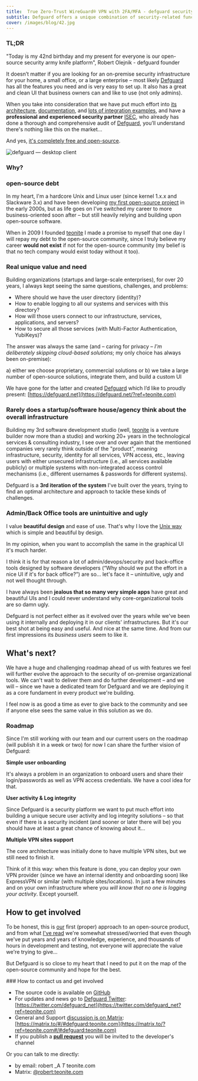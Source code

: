 ```yaml
---
title:  True Zero-Trust WireGuard® VPN with 2FA/MFA - defguard security paltform released by teonite
subtitle: Defguard offers a unique combination of security-related functionalities from identity management (OpenID/OAuth2/LDAP) to VPN (Wireguard) to other features (Multi-Factor Authentication, Yubikey provisioning, Web3, Webhooks, etc.). 
cover: /images/blog/42.jpg
---
```


### TL;DR

"Today is my 42nd birthday and my present for everyone is our open-source security army knife platform", Robert Olejnik - defguard founder

 It doesn’t matter if you are looking for an on-premise security infrastructure for your home, a small office, or a large enterprise – most likely [Defguard](https://defguard.net/?ref=teonite.com) has all the features you need and is very easy to set up. It also has a great and clean UI that business owners can and like to use (not only admins).

When you take into consideration that we have put much effort into [its architecture](https://defguard.gitbook.io/defguard/in-depth/architecture?ref=teonite.com), [documentation](https://defguard.gitbook.io/defguard/?ref=teonite.com), and [lots of integration examples](https://defguard.gitbook.io/defguard/features/openid-connect?ref=teonite.com), and have a **professional and experienced security partner** [ISEC](https://isec.pl/?ref=teonite.com), who already has done a thorough and comprehensive audit of [Defguard](https://defguard.net/?ref=teonite.com), you’ll understand there's nothing like this on the market...

And yes, [it's completely free and open-source](https://github.com/DefGuard/defguard?ref=teonite.com).

![defguard — desktop client](/images/blog/defguard-main-screen.png)

### Why?

### open-source debt

In my heart, I'm a hardcore Unix and Linux user (since kernel 1.x.x and Slackware 3.x) and have been developing [my first open-source project](https://sources.debian.org/src/adduser-ng/0.1.2-1.3/README?ref=teonite.com) in the early 2000s, but as life goes on I’ve switched my career to more business-oriented soon after – but still heavily relying and building upon open-source software.

When in 2009 I founded [teonite](https://teonite.com/?ref=teonite.com) I made a promise to myself that one day I will repay my debt to the open-source community, since I truly believe my career **would not exist** if not for the open-source community (my belief is that no tech company would exist today without it too).

### Real unique value and need

Building organizations (startups and large-scale enterprises), for over 20 years, I always kept seeing the same questions, challenges, and problems:

- Where should we have the user directory (identity)?
- How to enable logging to all our systems and services with this directory?
- How will those users connect to our infrastructure, services, applications, and servers?
- How to secure all those services (with Multi-Factor Authentication, YubiKeys)?

The answer was always the same (and – caring for privacy – *I'm deliberately skipping cloud-based solutions*; my only choice has always been on-premise):

a) either we choose proprietary, commercial solutions or
b) we take a large number of open-source solutions, integrate them, and build a custom UI

We have gone for the latter and created [Defguard](https://defguard.net/?ref=teonite.com) which I’d like to proudly present: [https://defguard.net](https://defguard.net/?ref=teonite.com)

### Rarely does a startup/software house/agency think about the overall infrastructure

Building my 3rd software development studio (well, [teonite](https://teonite.com/?ref=teonite.com) is a venture builder now more than a studio) and working 20+ years in the technological services & consulting industry, I see over and over again that the mentioned companies very rarely think outside of the "product", meaning infrastructure, security, identity for all services, VPN access, etc., leaving users with either unsecured infrastructure (i.e., all services available publicly) or multiple systems with non-integrated access control mechanisms (i.e., different usernames & passwords for different systems).

Defguard is a **3rd iteration of the system** I've built over the years, trying to find an optimal architecture and approach to tackle these kinds of challenges.

### Admin/Back Office tools are unintuitive and ugly

I value **beautiful design** and ease of use. That's why I love the [Unix way](https://en.wikipedia.org/wiki/Unix_philosophy?ref=teonite.com) which is simple and beautiful by design.

In my opinion, when you want to accomplish the same in the graphical UI it's much harder.

I think it is for that reason a lot of admin/devops/security and back-office tools designed by software developers (“Why should we put the effort in a nice UI if it's for back office?”) are so... let's face it – unintuitive, ugly and not well thought through.

I have always been **jealous that so many very simple apps** have great and beautiful UIs and I could never understand why core-organizational tools are so damn ugly.

Defguard is not perfect either as it evolved over the years while we've been using it internally and deploying it in our clients' infrastructures. But it's our best shot at being easy and useful. And nice at the same time. And from our first impressions its *business users* seem to like it.

## What's next?

We have a huge and challenging roadmap ahead of us with features we feel will further evolve the approach to the security of on-premise organizational tools. We can't wait to deliver them and do further development – and we will – since we have a dedicated team for Defguard and we are deploying it as a core fundament in every product we're building.

I feel now is as good a time as ever to give back to the community and see if anyone else sees the same value in this solution as we do.

### Roadmap

Since I'm still working with our team and our current users on the roadmap (will publish it in a week or two) for now I can share the further vision of Defguard:

**Simple user onboarding**

It's always a problem in an organization to onboard users and share their login/passwords as well as VPN access credentials. We have a cool idea for that.

**User activity & Log integrity**

Since Defguard is a security platform we want to put much effort into building a unique secure user activity and log integrity solutions – so that even if there is a security incident (and sooner or later there will be) you should have at least a great chance of knowing about it...

**Multiple VPN sites support**

The core architecture was initially done to have multiple VPN sites, but we still need to finish it.

Think of it this way: when this feature is done, you can deploy your own VPN provider (since we have an internal identity and onboarding soon) like ExpressVPN or similar (with multiple sites/locations). In just a few minutes and on your own infrastructure where you *will know that no one is logging your activity*. Except yourself.

## How to get involved

To be honest, this is [our](https://teonite.com/?ref=teonite.com) first (proper) approach to an open-source product, and from what [I've read](https://un.curl.dev/people/negative?ref=teonite.com) we're somewhat stressed/worried that even though we've put years and years of knowledge, experience, and thousands of hours in development and testing, not everyone will appreciate the value we're trying to give...

But Defguard is so close to my heart that I need to put it on the map of the open-source community and hope for the best.

<Divider />
### How to contact us and get involved

- The source code is available on [GitHub](https://github.com/DefGuard/?ref=teonite.com)
- For updates and news go to [Defguard Twitter](https://twitter.com/defguard_net?ref=teonite.com): [https://twitter.com/defguard_net](https://twitter.com/defguard_net?ref=teonite.com)
- General and Support [discussion is on Matrix](https://matrix.to/?ref=teonite.com#/#defguard:teonite.com): [https://matrix.to/#/#defguard:teonite.com](https://matrix.to/?ref=teonite.com#/#defguard:teonite.com)
- If you publish a [**pull request**](https://github.com/DefGuard/defguard/pulls?ref=teonite.com) you will be invited to the developer's channel

Or you can talk to me directly:

- by email: robert _A _T_ teonite.com
- Matrix: [@robert:teonite.com](https://teonite.com/blog/defguard/@robert:teonite.com)
